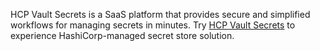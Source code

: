 <Highlight title="Try HCP Vault Secrets">

HCP Vault Secrets is a SaaS platform that provides secure and simplified workflows for managing secrets in minutes. Try [HCP Vault Secrets](https://portal.cloud.hashicorp.com/sign-up?utm_source=learn&utm_content=tutorial_vault) to experience HashiCorp-managed secret store solution.

</Highlight>
